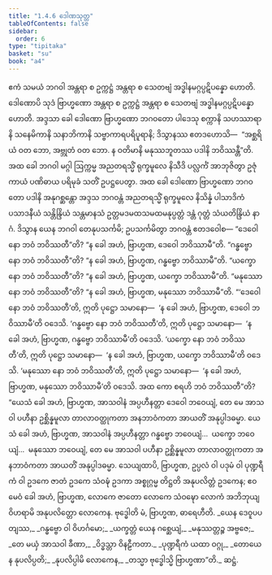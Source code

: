 ```yaml
---
title: "1.4.6 ဒေါဏသုတ္တ"
tableOfContents: false
sidebar:
  order: 6
type: "tipitaka"
basket: "su"
book: "a4"
---
```



<DynamicBreadcrumb />

<Division number="36" book="a4" e="ch" v="15" p="346">

<Paragraph number="247" book="a4">
ဧကံ သမယံ ဘဂဝါ အန္တရာ စ ဥက္ကဋ္ဌံ အန္တရာ စ သေတဗျံ အဒ္ဓါနမဂ္ဂပ္ပဋိပန္နော ဟောတိ. ဒေါဏောပိ သုဒံ ဗြာဟ္မဏော အန္တရာ စ ဥက္ကဋ္ဌံ အန္တရာ စ သေတဗျံ အဒ္ဓါနမဂ္ဂပ္ပဋိပန္နော ဟောတိ. အဒ္ဒသာ ခေါ ဒေါဏော ဗြာဟ္မဏော ဘဂဝတော ပါဒေသု စက္ကာနိ သဟဿာရာနိ သနေမိကာနိ သနာဘိကာနိ သဗ္ဗာကာရပရိပူရာနိ; ဒိသွာနဿ ဧတဒဟောသိ—  “အစ္ဆရိယံ ဝတ ဘော, အဗ္ဘုတံ ဝတ ဘော. န ဝတိမာနိ မနုဿဘူတဿ ပဒါနိ ဘဝိဿန္တီ”တိ. အထ ခေါ ဘဂဝါ မဂ္ဂါ ဩက္ကမ္မ အညတရသ္မိံ ရုက္ခမူလေ နိသီဒိ ပလ္လင်္ကံ အာဘုဇိတွာ ဥဇုံ ကာယံ ပဏိဓာယ ပရိမုခံ သတိံ ဥပဋ္ဌပေတွာ. အထ ခေါ ဒေါဏော ဗြာဟ္မဏော ဘဂဝတော ပဒါနိ အနုဂစ္ဆန္တော အဒ္ဒသ ဘဂဝန္တံ အညတရသ္မိံ ရုက္ခမူလေ နိသိန္နံ ပါသာဒိကံ ပသာဒနီယံ သန္တိန္ဒြိယံ သန္တမာနသံ ဥတ္တမဒမထသမထမနုပ္ပတ္တံ ဒန္တံ ဂုတ္တံ သံယတိန္ဒြိယံ နာဂံ. ဒိသွာန ယေန ဘဂဝါ တေနုပသင်္ကမိ; ဥပသင်္ကမိတွာ ဘဂဝန္တံ ဧတဒဝေါစ—
</Paragraph>

<Paragraph number="248" book="a4">
“ဒေဝေါ နော ဘဝံ ဘဝိဿတီ”တိ? “န ခေါ အဟံ, ဗြာဟ္မဏ, ဒေဝေါ ဘဝိဿာမီ”တိ. “ဂန္ဓဗ္ဗော နော ဘဝံ ဘဝိဿတီ”တိ? “န ခေါ အဟံ, ဗြာဟ္မဏ, ဂန္ဓဗ္ဗော ဘဝိဿာမီ”တိ. “ယက္ခော နော ဘဝံ ဘဝိဿတီ”တိ? “န ခေါ အဟံ, ဗြာဟ္မဏ, ယက္ခော ဘဝိဿာမီ”တိ. “မနုဿော နော ဘဝံ ဘဝိဿတီ”တိ? “န ခေါ အဟံ, ဗြာဟ္မဏ, မနုဿော ဘဝိဿာမီ”တိ.
</Paragraph>

<Paragraph number="249" book="a4">
“‘ဒေဝေါ နော ဘဝံ ဘဝိဿတီ’တိ, ဣတိ ပုဋ္ဌော သမာနော—  ‘န ခေါ အဟံ, ဗြာဟ္မဏ, ဒေဝေါ ဘဝိဿာမီ’တိ ဝဒေသိ. ‘ဂန္ဓဗ္ဗော နော ဘဝံ ဘဝိဿတီ’တိ, ဣတိ ပုဋ္ဌော သမာနော—  ‘န ခေါ အဟံ, ဗြာဟ္မဏ, ဂန္ဓဗ္ဗော ဘဝိဿာမီ’တိ ဝဒေသိ. ‘ယက္ခော နော ဘဝံ ဘဝိဿတီ’တိ, ဣတိ ပုဋ္ဌော သမာနော—  ‘န ခေါ အဟံ, ဗြာဟ္မဏ, ယက္ခော ဘဝိဿာမီ’တိ ဝဒေသိ. ‘မနုဿော နော ဘဝံ ဘဝိဿတီ’တိ, ဣတိ ပုဋ္ဌော သမာနော—  ‘န ခေါ အဟံ, ဗြာဟ္မဏ, မနုဿော ဘဝိဿာမီ’တိ ဝဒေသိ. အထ ကော စရဟိ ဘဝံ ဘဝိဿတီ”တိ?
</Paragraph>

<Paragraph number="250" book="a4">
“ယေသံ ခေါ အဟံ, ဗြာဟ္မဏ, အာသဝါနံ အပ္ပဟီနတ္တာ ဒေဝေါ ဘဝေယျံ, တေ မေ အာသဝါ ပဟီနာ ဥစ္ဆိန္နမူလာ တာလာဝတ္ထုကတာ အနဘာဝံကတာ အာယတိံ အနုပ္ပါဒဓမ္မာ. ယေသံ ခေါ အဟံ, ဗြာဟ္မဏ, အာသဝါနံ အပ္ပဟီနတ္တာ ဂန္ဓဗ္ဗော ဘဝေယျံ…  ယက္ခော ဘဝေယျံ…  မနုဿော ဘဝေယျံ, တေ မေ အာသဝါ ပဟီနာ ဥစ္ဆိန္နမူလာ တာလာဝတ္ထုကတာ အနဘာဝံကတာ အာယတိံ အနုပ္ပါဒဓမ္မာ. သေယျထာပိ, ဗြာဟ္မဏ, ဥပ္ပလံ ဝါ ပဒုမံ ဝါ ပုဏ္ဍရီကံ ဝါ ဥဒကေ ဇာတံ ဥဒကေ သံဝဍ္ဎံ ဥဒကာ အစ္စုဂ္ဂမ္မ တိဋ္ဌတိ အနုပလိတ္တံ ဥဒကေန; ဧဝမေဝံ ခေါ အဟံ, ဗြာဟ္မဏ, လောကေ ဇာတော လောကေ သံဝဍ္ဎော လောကံ အဘိဘုယျ ဝိဟရာမိ အနုပလိတ္တော လောကေန. ဗုဒ္ဓေါတိ မံ, ဗြာဟ္မဏ, ဓာရေဟီတိ.
</Paragraph>

<Paragraph number="251" type="verses" book="a4">
_ယေန ဒေဝူပပတျဿ,_  
_ဂန္ဓဗ္ဗော ဝါ ဝိဟင်္ဂမော;_  
_ယက္ခတ္တံ ယေန ဂစ္ဆေယျံ,_  
_မနုဿတ္တဉ္စ အဗ္ဗဇေ;_  
_တေ မယှံ အာသဝါ ခီဏာ,_  
_ဝိဒ္ဓသ္တာ ဝိနဠီကတာ._  

</Paragraph>

<Paragraph number="252" type="verses" book="a4">
_ပုဏ္ဍရီကံ ယထာ ဝဂ္ဂု,_  
_တောယေန နုပလိပ္ပတိ;_  
_နုပလိပ္ပါမိ လောကေန,_  
_တသ္မာ ဗုဒ္ဓေါသ္မိ ဗြာဟ္မဏာ”တိ._  


</Paragraph>
</Division>

<Paragraph number="253" type="center" book="a4">
ဆဋ္ဌံ.
</Paragraph>